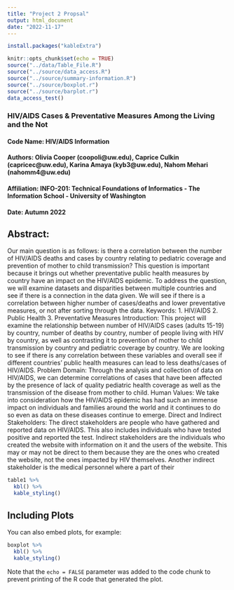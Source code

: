 ```yaml
---
title: "Project 2 Propsal"
output: html_document
date: "2022-11-17"
---
```

```r
install.packages("kableExtra")
```

```r
knitr::opts_chunk$set(echo = TRUE)
source("../data/Table_File.R")
source("../source/data_access.R")
source("../source/summary-information.R")
source("../source/boxplot.r")
source("../source/barplot.r")
data_access_test()

```

### HIV/AIDS Cases & Preventative Measures Among the Living and the Not

#### Code Name: HIV/AIDS Information
#### Authors: Olivia Cooper (coopoli@uw.edu), Caprice Culkin (capricec@uw.edu), Karina Amaya (kyb3@uw.edu), Nahom Mehari (nahomm4@uw.edu) 
#### Affiliation: INFO-201: Technical Foundations of Informatics - The Information School - University of Washington
#### Date: Autumn 2022

## Abstract:
Our main question is as follows: is there a correlation between the number of HIV/AIDS deaths and cases by country relating to pediatric coverage and prevention of mother to child transmission? This question is important because it brings out whether preventative public health measures by country have an impact on the HIV/AIDS epidemic. To address the question, we will examine datasets and disparities between multiple countries and see if there is a connection in the data given. We will see if there is a correlation between higher number of cases/deaths and lower preventative measures, or not after sorting through the data.
Keywords: 1. HIV/AIDS 2. Public Health 3. Preventative Measures
Introduction: This project will examine the relationship between number of HIV/AIDS cases (adults 15-19) by country, number of deaths by country, number of people living with HIV by country, as well as contrasting it to prevention of mother to child transmission by country and pediatric coverage by country. We are looking to see if there is any correlation between these variables and overall see if different countries' public health measures can lead to less deaths/cases of HIV/AIDS. 
Problem Domain: Through the analysis and collection of data on HIV/AIDS, we can determine correlations of cases that have been affected by the presence of lack of quality pediatric health coverage as well as the transmission of the disease from mother to child. 
Human Values: We take into consideration how the HIV/AIDS epidemic has had such an immense impact on individuals and families around the world and it continues to do so even as data on these diseases continue to emerge. 
Direct and Indirect Stakeholders: The direct stakeholders are people who have gathered and reported data on HIV/AIDS. This also includes individuals who have tested positive and reported the test. Indirect stakeholders are the individuals who created the website with information on it and the users of the website. This may or may not be direct to them because they are the ones who created the website, not the ones impacted by HIV themselves. Another indirect stakeholder is the medical personnel where a part of their


```r
table1 %>%
  kbl() %>%
  kable_styling()
```

## Including Plots

You can also embed plots, for example:

```r
boxplot %>%
  kbl() %>%
  kable_styling()
```

Note that the `echo = FALSE` parameter was added to the code chunk to prevent printing of the R code that generated the plot.
